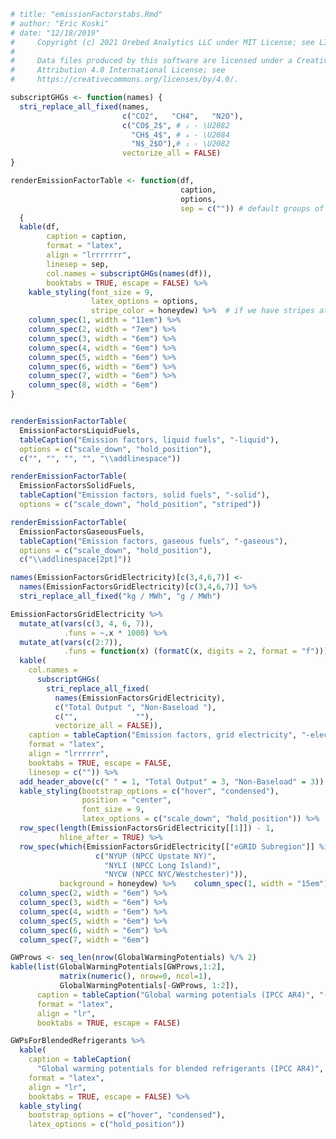 ```r
# title: "emissionFactorstabs.Rmd"
# author: "Eric Koski"
# date: "12/18/2019"
#     Copyright (c) 2021 Orebed Analytics LLC under MIT License; see LICENSE.md. 
# 
#     Data files produced by this software are licensed under a Creative Commons 
#     Attribution 4.0 International License; see
#     https://creativecommons.org/licenses/by/4.0/. 

subscriptGHGs <- function(names) {
  stri_replace_all_fixed(names, 
                         c("CO2",   "CH4",   "N2O"),
                         c("CO$_2$", # ₂ - \U2082
                           "CH$_4$", # ₄ - \U2084
                           "N$_2$O"),# ₂ - \U2082
                         vectorize_all = FALSE)
}

renderEmissionFactorTable <- function(df, 
                                      caption, 
                                      options,
                                      sep = c("")) # default groups of 5
  {
  kable(df, 
        caption = caption,
        format = "latex", 
        align = "lrrrrrrr",
        linesep = sep,
        col.names = subscriptGHGs(names(df)),
        booktabs = TRUE, escape = FALSE) %>%
    kable_styling(font_size = 9,
                  latex_options = options,
                  stripe_color = honeydew) %>%  # if we have stripes at all
    column_spec(1, width = "11em") %>%
    column_spec(2, width = "7em") %>%
    column_spec(3, width = "6em") %>%
    column_spec(4, width = "6em") %>%
    column_spec(5, width = "6em") %>%
    column_spec(6, width = "6em") %>%
    column_spec(7, width = "6em") %>%
    column_spec(8, width = "6em") 
}


renderEmissionFactorTable(
  EmissionFactorsLiquidFuels,
  tableCaption("Emission factors, liquid fuels", "-liquid"),
  options = c("scale_down", "hold_position"),
  c("", "", "", "", "\\addlinespace"))

renderEmissionFactorTable(
  EmissionFactorsSolidFuels,
  tableCaption("Emission factors, solid fuels", "-solid"),
  options = c("scale_down", "hold_position", "striped"))

renderEmissionFactorTable(
  EmissionFactorsGaseousFuels,
  tableCaption("Emission factors, gaseous fuels", "-gaseous"),
  options = c("scale_down", "hold_position"),
  c("\\addlinespace[2pt]"))

names(EmissionFactorsGridElectricity)[c(3,4,6,7)] <- 
  names(EmissionFactorsGridElectricity)[c(3,4,6,7)] %>%
  stri_replace_all_fixed("kg / MWh", "g / MWh")

EmissionFactorsGridElectricity %>%
  mutate_at(vars(c(3, 4, 6, 7)), 
            .funs = ~.x * 1000) %>%
  mutate_at(vars(c(2:7)), 
            .funs = function(x) (formatC(x, digits = 2, format = "f"))) %>%
  kable(
    col.names = 
      subscriptGHGs(
        stri_replace_all_fixed(
          names(EmissionFactorsGridElectricity), 
          c("Total Output ", "Non-Baseload "),
          c("",             ""), 
          vectorize_all = FALSE)),
    caption = tableCaption("Emission factors, grid electricity", "-electricity"),
    format = "latex", 
    align = "lrrrrrr", 
    booktabs = TRUE, escape = FALSE,
    linesep = c("")) %>%
  add_header_above(c(" " = 1, "Total Output" = 3, "Non-Baseload" = 3)) %>%
  kable_styling(bootstrap_options = c("hover", "condensed"),
                position = "center",
                font_size = 9,
                latex_options = c("scale_down", "hold_position")) %>%
  row_spec(length(EmissionFactorsGridElectricity[[1]]) - 1,
           hline_after = TRUE) %>%
  row_spec(which(EmissionFactorsGridElectricity[["eGRID Subregion"]] %in% 
                   c("NYUP (NPCC Upstate NY)",
                     "NYLI (NPCC Long Island)",
                     "NYCW (NPCC NYC/Westchester)")),
           background = honeydew) %>%    column_spec(1, width = "15em") %>%
  column_spec(2, width = "6em") %>%
  column_spec(3, width = "6em") %>%
  column_spec(4, width = "6em") %>%
  column_spec(5, width = "6em") %>%
  column_spec(6, width = "6em") %>%
  column_spec(7, width = "6em") 

GWProws <- seq_len(nrow(GlobalWarmingPotentials) %/% 2)
kable(list(GlobalWarmingPotentials[GWProws,1:2],  
           matrix(numeric(), nrow=0, ncol=1),
           GlobalWarmingPotentials[-GWProws, 1:2]), 
      caption = tableCaption("Global warming potentials (IPCC AR4)", "-GWPs"),
      format = "latex", 
      align = "lr",
      booktabs = TRUE, escape = FALSE) 

GWPsForBlendedRefrigerants %>%
  kable(
    caption = tableCaption(
      "Global warming potentials for blended refrigerants (IPCC AR4)", "-GWPrefrig"),
    format = "latex",
    align = "lr", 
    booktabs = TRUE, escape = FALSE) %>%
  kable_styling(
    bootstrap_options = c("hover", "condensed"),
    latex_options = c("hold_position"))


```